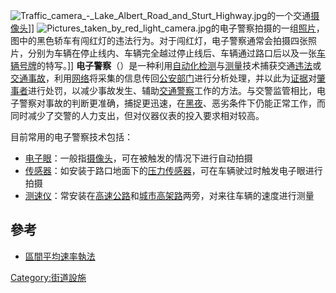 {{NoteTA
|G1=Transport
|G2=IT
}}
{{Expand |time=2007-11-26T08:25:34+00:00 }}{{Globalize}}[[File:Traffic_camera_-_Lake_Albert_Road_and_Sturt_Highway.jpg|thumb]]的一个交通[[摄像头|摄像头]]]]
[[File:Pictures_taken_by_red_light_camera.jpg|thumb]]的电子警察拍摄的一组[[照片|照片]]，图中的黑色轿车有闯红灯的违法行为。对于闯红灯，电子警察通常会拍摄四张照片，分别为车辆在停止线内、车辆完全越过停止线后、车辆通过路口后以及一张[[车辆号牌|车辆号牌]]的特写。]]
'''电子警察'''（{{Lang-en|Traffic enforcement camera}}）是一种利用[[自动化|自动化]][[检测|检测]]与[[测量|测量]]技术捕获交通[[违法|违法]]或[[交通事故|交通事故]]，利用[[网络|网络]]将采集的信息传回[[公安部门|公安部门]]进行分析处理，并以此为[[证据|证据]]对[[肇事者|肇事者]]进行处罚，以减少事故发生、辅助[[交通警察|交通警察]]工作的方法。与交警监管相比，电子警察对事故的判断更准确，捕捉更迅速，在[[黑夜|黑夜]]、恶劣条件下仍能正常工作，而同时减少了交警的人力支出，但对仪器仪表的投入要求相对较高。

目前常用的电子警察技术包括：
* [[电子眼|电子眼]]：一般指[[摄像头|摄像头]]，可在被触发的情况下进行自动拍摄
* [[传感器|传感器]]：如安装于路口地面下的[[压力传感器|压力传感器]]，可在车辆驶过时触发电子眼进行拍摄
* [[测速仪|测速仪]]：常安装在[[高速公路|高速公路]]和[[城市高架路|城市高架路]]两旁，对来往车辆的速度进行测量

== 參考 ==
* [[區間平均速率執法|區間平均速率執法]]


{{Society-stub}}
[[Category:街道設施|Category:街道設施]]